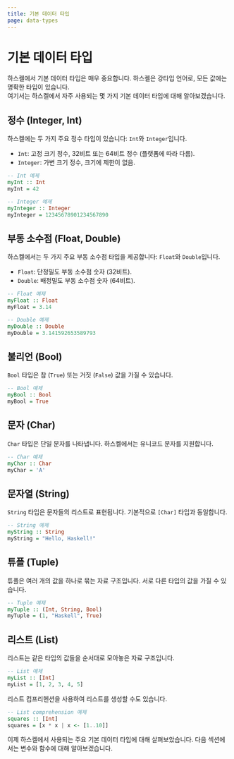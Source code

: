 ```yaml
---
title: 기본 데이터 타입
page: data-types
---
```


# 기본 데이터 타입

하스켈에서 기본 데이터 타입은 매우 중요합니다. 하스켈은 강타입 언어로, 모든 값에는 명확한 타입이 있습니다. \
여기서는 하스켈에서 자주 사용되는 몇 가지 기본 데이터 타입에 대해 알아보겠습니다.

## 정수 (Integer, Int)

하스켈에는 두 가지 주요 정수 타입이 있습니다: `Int`와 `Integer`입니다.

- `Int`: 고정 크기 정수, 32비트 또는 64비트 정수 (플랫폼에 따라 다름).
- `Integer`: 가변 크기 정수, 크기에 제한이 없음.

```haskell
-- Int 예제
myInt :: Int
myInt = 42

-- Integer 예제
myInteger :: Integer
myInteger = 12345678901234567890
```

## 부동 소수점 (Float, Double)

하스켈에서는 두 가지 주요 부동 소수점 타입을 제공합니다: `Float`와 `Double`입니다.

- `Float`: 단정밀도 부동 소수점 숫자 (32비트).
- `Double`: 배정밀도 부동 소수점 숫자 (64비트).

```haskell
-- Float 예제
myFloat :: Float
myFloat = 3.14

-- Double 예제
myDouble :: Double
myDouble = 3.141592653589793
```

## 불리언 (Bool)

`Bool` 타입은 참 (`True`) 또는 거짓 (`False`) 값을 가질 수 있습니다.

```haskell
-- Bool 예제
myBool :: Bool
myBool = True
```

## 문자 (Char)

`Char` 타입은 단일 문자를 나타냅니다. 하스켈에서는 유니코드 문자를 지원합니다.

```haskell
-- Char 예제
myChar :: Char
myChar = 'A'
```

## 문자열 (String)

`String` 타입은 문자들의 리스트로 표현됩니다. 기본적으로 `[Char]` 타입과 동일합니다.

```haskell
-- String 예제
myString :: String
myString = "Hello, Haskell!"
```

## 튜플 (Tuple)

튜플은 여러 개의 값을 하나로 묶는 자료 구조입니다. 서로 다른 타입의 값을 가질 수 있습니다.

```haskell
-- Tuple 예제
myTuple :: (Int, String, Bool)
myTuple = (1, "Haskell", True)
```

## 리스트 (List)

리스트는 같은 타입의 값들을 순서대로 모아놓은 자료 구조입니다.

```haskell
-- List 예제
myList :: [Int]
myList = [1, 2, 3, 4, 5]
```

리스트 컴프리헨션을 사용하여 리스트를 생성할 수도 있습니다.

```haskell
-- List comprehension 예제
squares :: [Int]
squares = [x * x | x <- [1..10]]
```

이제 하스켈에서 사용되는 주요 기본 데이터 타입에 대해 살펴보았습니다. 다음 섹션에서는 변수와 함수에 대해 알아보겠습니다.
